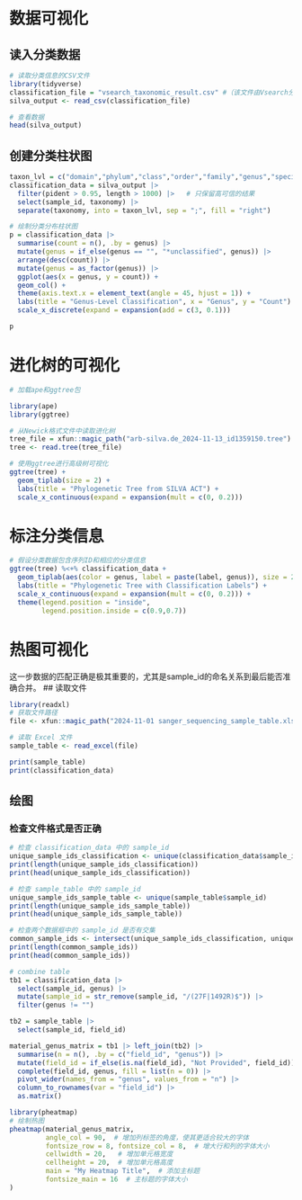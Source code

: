 # 数据可视化
##  读入分类数据
```r
# 读取分类信息的CSV文件
library(tidyverse)
classification_file = "vsearch_taxonomic_result.csv" #（该文件由Vsearch分析整理得）
silva_output <- read_csv(classification_file)

# 查看数据
head(silva_output)
```
##  创建分类柱状图
```r
taxon_lvl = c("domain","phylum","class","order","family","genus","species")
classification_data = silva_output |>
  filter(pident > 0.95, length > 1000) |>   # 只保留高可信的结果
  select(sample_id, taxonomy) |> 
  separate(taxonomy, into = taxon_lvl, sep = ";", fill = "right")
```

```r
# 绘制分类分布柱状图
p = classification_data |> 
  summarise(count = n(), .by = genus) |> 
  mutate(genus = if_else(genus == "", "*unclassified", genus)) |> 
  arrange(desc(count)) |> 
  mutate(genus = as_factor(genus)) |> 
  ggplot(aes(x = genus, y = count)) +
  geom_col() +
  theme(axis.text.x = element_text(angle = 45, hjust = 1)) +
  labs(title = "Genus-Level Classification", x = "Genus", y = "Count") +
  scale_x_discrete(expand = expansion(add = c(3, 0.1)))

p
```
#  进化树的可视化
```r
# 加载ape和ggtree包

library(ape)
library(ggtree)

# 从Newick格式文件中读取进化树
tree_file = xfun::magic_path("arb-silva.de_2024-11-13_id1359150.tree")  #该文件来自Silva在线分析
tree <- read.tree(tree_file)

# 使用ggtree进行高级树可视化
ggtree(tree) + 
  geom_tiplab(size = 2) +
  labs(title = "Phylogenetic Tree from SILVA ACT") +
  scale_x_continuous(expand = expansion(mult = c(0, 0.2)))
```
#  标注分类信息
```r
# 假设分类数据包含序列ID和相应的分类信息
ggtree(tree) %<+% classification_data +
  geom_tiplab(aes(color = genus, label = paste(label, genus)), size = 2) +
  labs(title = "Phylogenetic Tree with Classification Labels") +
  scale_x_continuous(expand = expansion(mult = c(0, 0.2))) +
  theme(legend.position = "inside",
        legend.position.inside = c(0.9,0.7))
```
#  热图可视化
这一步数据的匹配正确是极其重要的，尤其是sample_id的命名关系到最后能否准确合并。
##  读取文件
```r
library(readxl)
# 获取文件路径
file <- xfun::magic_path("2024-11-01 sanger_sequencing_sample_table.xlsx")

# 读取 Excel 文件
sample_table <- read_excel(file)
```

```r
print(sample_table)
print(classification_data)
```


##  绘图
###  检查文件格式是否正确
```r
# 检查 classification_data 中的 sample_id
unique_sample_ids_classification <- unique(classification_data$sample_id)
print(length(unique_sample_ids_classification))
print(head(unique_sample_ids_classification))

# 检查 sample_table 中的 sample_id
unique_sample_ids_sample_table <- unique(sample_table$sample_id)
print(length(unique_sample_ids_sample_table))
print(head(unique_sample_ids_sample_table))

# 检查两个数据框中的 sample_id 是否有交集
common_sample_ids <- intersect(unique_sample_ids_classification, unique_sample_ids_sample_table)
print(length(common_sample_ids))
print(head(common_sample_ids))


```

```r
# combine table
tb1 = classification_data |> 
  select(sample_id, genus) |> 
  mutate(sample_id = str_remove(sample_id, "/(27F|1492R)$")) |> 
  filter(genus != "")

tb2 = sample_table |> 
  select(sample_id, field_id)

material_genus_matrix = tb1 |> left_join(tb2) |> 
  summarise(n = n(), .by = c("field_id", "genus")) |>
  mutate(field_id = if_else(is.na(field_id), "Not Provided", field_id)) |> 
  complete(field_id, genus, fill = list(n = 0)) |> 
  pivot_wider(names_from = "genus", values_from = "n") |> 
  column_to_rownames(var = "field_id") |> 
  as.matrix()
```
```r
library(pheatmap)
# 绘制热图
pheatmap(material_genus_matrix,
         angle_col = 90,  # 增加列标签的角度，使其更适合较大的字体
         fontsize_row = 8, fontsize_col = 8,  # 增大行和列的字体大小
         cellwidth = 20,   # 增加单元格宽度
         cellheight = 20,  # 增加单元格高度
         main = "My Heatmap Title",  # 添加主标题
         fontsize_main = 16  # 主标题的字体大小
)           
```
